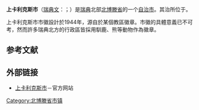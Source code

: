 {{Infobox Kommun
|fullname=Överkalix kommun
|coatofarms=[[File:Överkalix_vapen.svg|100px]]<br /><small>市徽</small>
|county=[[北博滕省|北博滕省]]
|province=[[北博滕|北博滕]]
|capital={{link-en|上卡利克斯|Överkalix}}
|map=[[File:Överkalix_Municipality_in_Norrbotten_County.png|200px]] <!-- Another map is Överkalix kommun.png -->
|arearank=第32名
|area=2,946.27<ref name="area">{{Cite web |url=http://www.scb.se/statistik/MI/MI0802/2008A02/mi0802tab3_2008_eng.xls |title=瑞典统计局，截至2008年1月1日 |access-date=2009年2月1日 |archive-date=2019年5月2日 |archive-url=https://web.archive.org/web/20190502165151/https://www.scb.se/statistik/MI/MI0802/2008A02/mi0802tab3_2008_eng.xls |dead-url=no }}</ref>
|arealand=2,791.96<ref name="area"/>
|populationrank=第283名
|population=3,795<ref>[http://www.scb.se/Pages/TableAndChart____228182.aspx 瑞典统计局，截至2007年12月31日]</ref>
|densityrank=第275名
|populationdensity=1.36
|code=2513<ref>{{Cite web |url=http://www.scb.se/Grupp/regionalt/rg0101/kommunlankod.xls |title=瑞典统计局 |accessdate=2009-02-01 |archive-date=2008-12-05 |archive-url=https://web.archive.org/web/20081205023308/http://www.scb.se/Grupp/regionalt/rg0101/kommunlankod.xls |dead-url=no }}</ref>
|website=[https://web.archive.org/web/20080617223033/http://www.overkalix.se/sv/Snabbval/In-English/ www.overkalix.se]
|footnotes=
}}

'''上卡利克斯市'''（[[瑞典文|瑞典文]]：{{lang-sv|''Överkalix kommun''}}；{{lang-fi|''Ylikainuun kunta''}}）是[[瑞典|瑞典]]北部[[北博滕省|北博滕省]]的一个[[瑞典自治市|自治市]]。其治所位于{{link-en|上卡利克斯|Överkalix}}。

上卡利克斯市市徽設計於1944年，源自於某個教區徽章。市徽的具體意義已不可考，然而許多瑞典北方的行政區皆採用馴鹿、熊等動物作為徽章。

== 参考文献 ==
{{reflist|2}}

== 外部链接 ==
* [https://web.archive.org/web/20080617223033/http://www.overkalix.se/sv/Snabbval/In-English/ 上卡利克斯市]－官方网站
{{Commonscat|Överkalix|上卡利克斯市}}

{{Norrbotten County}}

{{DEFAULTSORT:Overkalix Municipality}}

[[Category:北博滕省市镇|Category:北博滕省市镇]]